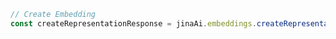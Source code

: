 ```typescript index.ts
// Create Embedding
const createRepresentationResponse = jinaAi.embeddings.createRepresentation()
```